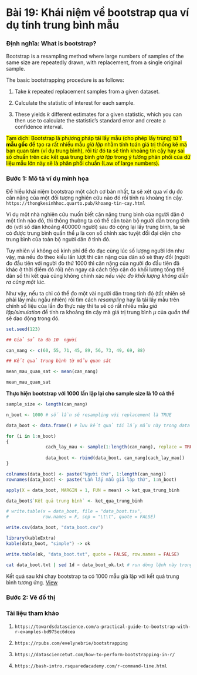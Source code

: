 # **Bài 19: Khái niệm về bootstrap qua ví dụ tính trung bình mẫu** {.unnumbered}

### **Định nghĩa: What is bootstrap?**

Bootstrap is a resampling method where large numbers of samples of the same size are repeatedly drawn, with replacement, from a single original sample.

The basic bootstrapping procedure is as follows:
              
1. Take *k* repeated replacement samples from a given dataset.

2. Calculate the statistic of interest for each sample.

3. These yields *k* different estimates for a given statistic, which you can then use to calculate the statistic’s standard error and create a confidence interval.

<mark>Tạm dịch: Bootstrap là phương pháp tái lấy mẫu (cho phép lấy trùng) từ **1 mẫu gốc** để tạo ra rất nhiều mẫu *giả lập* nhằm tính toán giá trị thống kê mà bạn quan tâm (ví dụ trung bình), rồi từ đó ta sẽ tính khoảng tin cậy hay sai số chuẩn trên các kết quả trung bình *giả lập* trong ý tưởng phân phối của dữ liệu mẫu lớn này sẽ là phân phối chuẩn (Law of large numbers).</mark> 

### **Bước 1: Mô tả ví dụ minh họa**

Để hiểu khái niệm bootstrap một cách cơ bản nhất, ta sẽ xét qua ví dụ đo cân nặng của một đối tượng nghiên cứu nào đó rồi tính ra khoảng tin cậy. `https://thongkesinhhoc.quarto.pub/khoang-tin-cay.html`

Ví dụ một nhà nghiên cứu muốn biết cân nặng trung bình của người dân ở một tỉnh nào đó, thì thông thường ta có thể cân toàn bộ người dân trong tỉnh đó (với số dân khoảng 400000 người) sau đó cộng lại lấy trung bình, ta sẽ có được trung bình quần thể $\mu$ là con số chính xác tuyệt đối đại diện cho trung bình của toàn bộ người dân ở tỉnh đó.

Tuy nhiên vì không có kinh phí để đo đạc cùng lúc số lượng người lớn như vậy, mà nếu đo theo kiểu lần lượt thì cân nặng của dân số sẽ thay đổi (người đo đầu tiên với người đo thứ 1000 thì cân nặng của người đo đầu tiên đã khác ở thời điểm đó rồi) nên ngay cả cách tiếp cận đo khối lượng tổng thể dân số thì kết quả cũng không chính xác *nếu việc đo khối lượng không diễn ra cùng một lúc*.

Như vậy, nếu ta chỉ có thể đo một vài người dân trong tỉnh đó (tất nhiên sẽ phải lấy mẫu ngẫu nhiên) rồi tìm cách *resampling* hay là tái lấy mẫu trên chính số liệu của lần đo thực này thì ta sẽ có rất nhiều mẫu *giả lập/simulation* để tính ra khoảng tin cậy mà giá trị trung bình $\mu$ của *quần thể* sẽ dao động trong đó.

```r
set.seed(123)

## Giả sử ta đo 10  người

can_nang <- c(60, 55, 71, 45, 89, 56, 73, 49, 69, 88)
```

```r
## Kết quả trung bình từ mẫu quan sát

mean_mau_quan_sat <- mean(can_nang)

mean_mau_quan_sat
```

**Thực hiện bootstrap với 1000 lần lặp lại cho sample size là 10 cá thể**

```r
sample_size <- length(can_nang)

n_boot <- 1000 # số lần sẽ resampling với replacement là TRUE

data_boot <- data.frame() # lưu kết quả tái lấy mẫu này trong data frame

for (i in 1:n_boot)
{
               cach_lay_mau <- sample(1:length(can_nang), replace = TRUE)
               
               data_boot <- rbind(data_boot, can_nang[cach_lay_mau])
}

colnames(data_boot) <- paste("Người thứ", 1:length(can_nang)) 
rownames(data_boot) <- paste("Lần lấy mẫu giả lập thứ", 1:n_boot)

apply(X = data_boot, MARGIN = 1, FUN = mean) -> ket_qua_trung_binh

data_boot$`Kết quả trung bình` <- ket_qua_trung_binh

# write.table(x = data_boot, file = "data_boot.tsv", 
#             row.names = F, sep = "\t\t", quote = FALSE)

write.csv(data_boot, "data_boot.csv")

library(kableExtra)
kable(data_boot, "simple") -> ok

write.table(ok, "data_boot.txt", quote = FALSE, row.names = FALSE)
```

```bash
cat data_boot.txt | sed 1d > data_boot_ok.txt # run dòng lệnh này trong bash để bỏ dòng đầu tiên
```

Kết quả sau khi chạy bootstrap ta có 1000 mẫu giả lập với kết quả trung bình tương ứng. [View](data_boot_ok.txt)

### **Bước 2: Vẽ đồ thị**





















### **Tài liệu tham khảo**

1. `https://towardsdatascience.com/a-practical-guide-to-bootstrap-with-r-examples-bd975ec6dcea`

2. `https://rpubs.com/evelynebrie/bootstrapping`

3. `https://datasciencetut.com/how-to-perform-bootstrapping-in-r/`

4. `https://bash-intro.rsquaredacademy.com/r-command-line.html`